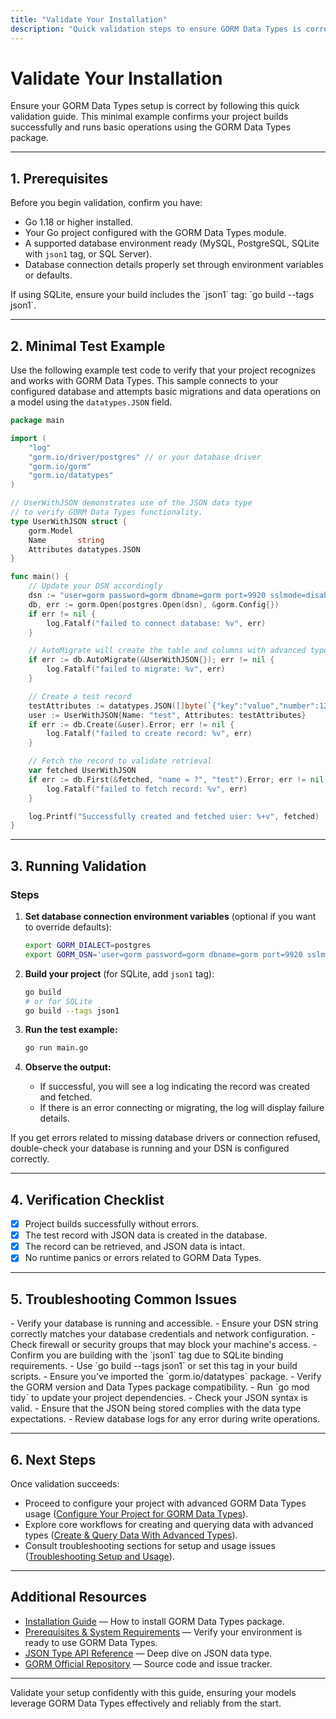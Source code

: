 ```yaml
---
title: "Validate Your Installation"
description: "Quick validation steps to ensure GORM Data Types is correctly set up. Provides a minimal example to confirm your project builds and runs with the new data types."
---
```


# Validate Your Installation

Ensure your GORM Data Types setup is correct by following this quick validation guide. This minimal example confirms your project builds successfully and runs basic operations using the GORM Data Types package.

---

## 1. Prerequisites

Before you begin validation, confirm you have:

- Go 1.18 or higher installed.
- Your Go project configured with the GORM Data Types module.
- A supported database environment ready (MySQL, PostgreSQL, SQLite with `json1` tag, or SQL Server).
- Database connection details properly set through environment variables or defaults.

<Check>
If using SQLite, ensure your build includes the `json1` tag: `go build --tags json1`.
</Check>

---

## 2. Minimal Test Example

Use the following example test code to verify that your project recognizes and works with GORM Data Types. This sample connects to your configured database and attempts basic migrations and data operations on a model using the `datatypes.JSON` field.

```go
package main

import (
	"log"
	"gorm.io/driver/postgres" // or your database driver
	"gorm.io/gorm"
	"gorm.io/datatypes"
)

// UserWithJSON demonstrates use of the JSON data type
// to verify GORM Data Types functionality.
type UserWithJSON struct {
	gorm.Model
	Name       string
	Attributes datatypes.JSON
}

func main() {
	// Update your DSN accordingly
	dsn := "user=gorm password=gorm dbname=gorm port=9920 sslmode=disable TimeZone=Asia/Shanghai"
	db, err := gorm.Open(postgres.Open(dsn), &gorm.Config{})
	if err != nil {
		log.Fatalf("failed to connect database: %v", err)
	}

	// AutoMigrate will create the table and columns with advanced types
	if err := db.AutoMigrate(&UserWithJSON{}); err != nil {
		log.Fatalf("failed to migrate: %v", err)
	}

	// Create a test record
	testAttributes := datatypes.JSON([]byte(`{"key":"value","number":123}`))
	user := UserWithJSON{Name: "test", Attributes: testAttributes}
	if err := db.Create(&user).Error; err != nil {
		log.Fatalf("failed to create record: %v", err)
	}

	// Fetch the record to validate retrieval
	var fetched UserWithJSON
	if err := db.First(&fetched, "name = ?", "test").Error; err != nil {
		log.Fatalf("failed to fetch record: %v", err)
	}

	log.Printf("Successfully created and fetched user: %+v", fetched)
}
```

---

## 3. Running Validation

### Steps

1. **Set database connection environment variables** (optional if you want to override defaults):

   ```bash
   export GORM_DIALECT=postgres
   export GORM_DSN='user=gorm password=gorm dbname=gorm port=9920 sslmode=disable TimeZone=Asia/Shanghai'
   ```

2. **Build your project** (for SQLite, add `json1` tag):

   ```bash
   go build
   # or for SQLite
   go build --tags json1
   ```

3. **Run the test example:**

   ```bash
   go run main.go
   ```

4. **Observe the output:**

   - If successful, you will see a log indicating the record was created and fetched.
   - If there is an error connecting or migrating, the log will display failure details.

<Warning>
If you get errors related to missing database drivers or connection refused, double-check your database is running and your DSN is configured correctly.
</Warning>

---

## 4. Verification Checklist

- [x] Project builds successfully without errors.
- [x] The test record with JSON data is created in the database.
- [x] The record can be retrieved, and JSON data is intact.
- [x] No runtime panics or errors related to GORM Data Types.

---

## 5. Troubleshooting Common Issues

<AccordionGroup title="Common Validation Issues and Solutions">
<Accordion title="Connection Errors to Database">
- Verify your database is running and accessible.
- Ensure your DSN string correctly matches your database credentials and network configuration.
- Check firewall or security groups that may block your machine's access.
</Accordion>
<Accordion title="Build Failures on SQLite JSON Support">
- Confirm you are building with the `json1` tag due to SQLite binding requirements.
- Use `go build --tags json1` or set this tag in your build scripts.
</Accordion>
<Accordion title="Unknown Data Type or Migration Issues">
- Ensure you've imported the `gorm.io/datatypes` package.
- Verify the GORM version and Data Types package compatibility.
- Run `go mod tidy` to update your project dependencies.
</Accordion>
<Accordion title="JSON Marshal/Unmarshal Errors">
- Check your JSON syntax is valid.
- Ensure that the JSON being stored complies with the data type expectations.
- Review database logs for any error during write operations.
</Accordion>
</AccordionGroup>

---

## 6. Next Steps

Once validation succeeds:

- Proceed to configure your project with advanced GORM Data Types usage ([Configure Your Project for GORM Data Types](/getting-started/first-usage/configure-project)).
- Explore core workflows for creating and querying data with advanced types ([Create & Query Data With Advanced Types](/getting-started/first-usage/first-examples)).
- Consult troubleshooting sections for setup and usage issues ([Troubleshooting Setup and Usage](/getting-started/first-usage/setup-troubleshooting)).

---

## Additional Resources

- [Installation Guide](/getting-started/setup-basics/install-gorm-datatypes) — How to install GORM Data Types package.
- [Prerequisites & System Requirements](/getting-started/setup-basics/prerequisites) — Verify your environment is ready to use GORM Data Types.
- [JSON Type API Reference](/api-reference/core-data-types/json-type) — Deep dive on JSON data type.
- [GORM Official Repository](https://github.com/go-gorm/datatypes) — Source code and issue tracker.

---

Validate your setup confidently with this guide, ensuring your models leverage GORM Data Types effectively and reliably from the start.